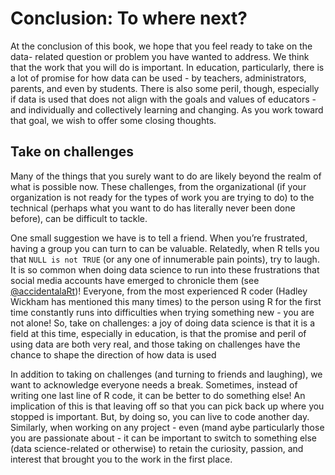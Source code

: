 # Conclusion: To where next?

At the conclusion of this book, we hope that you feel ready to take on the data-
related question or problem you have wanted to address. We think that the work 
that you will do is important. In education, particularly, there is a lot of 
promise for how data can be used - by teachers, administrators, parents, and even 
by students. There is also some peril, though, especially if data is used that 
does not align with the goals and values of educators - and individually and 
collectively learning and changing. As you work toward that goal, we wish to 
offer some closing thoughts.

## Take on challenges

Many of the things that you surely want to do are likely beyond the realm of 
what is possible now. These challenges, from the organizational (if your organization 
is not ready for the types of work you are trying to do) to the technical (perhaps
what you want to do has literally never been done before), can be difficult to 
tackle.

One small suggestion we have is to tell a friend. When you're frustrated, having 
a group you can turn to can be valuable. Relatedly, when R tells you 
that `NULL is not TRUE` (or any one of innumerable pain points), try to laugh. It
is so common when doing data science to run into these frustrations that social 
media accounts have emerged to chronicle them (see [@accidentalaRt](https:/twitter.com/accidentalart))! Everyone, from the most 
experienced R coder (Hadley Wickham has mentioned this many times) to the person 
using R for the first time constantly runs into difficulties when trying something new - you are not alone! So, take on challenges: a joy of doing data science is that it is a field at this time, especially in education, is that the promise and peril of using data are both very real, and those taking on challenges have the chance to shape the direction of how data is used

In addition to taking on challenges (and turning to friends and laughing), we want to acknowledge everyone needs a break. Sometimes, instead of writing one 
last line of R code, it can be better to do something else! An implication of 
this is that leaving off so that you can pick back up where you stopped is 
important. But, by doing so, you can live to code another day. Similarly, when working on any project - even (mand aybe particularly those you are passionate about - it can be important to switch to something else (data science-related or otherwise) to retain the curiosity, passion, and interest that brought you to the work in the first place.
